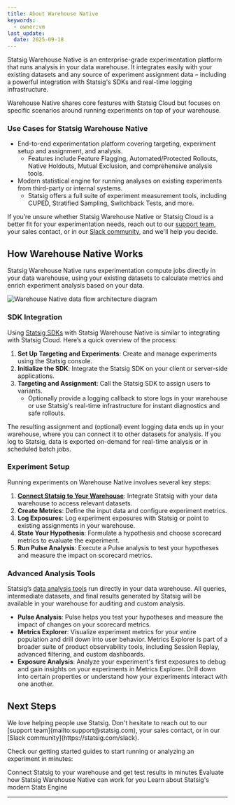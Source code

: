 ```yaml
---
title: About Warehouse Native
keywords:
  - owner:vm
last_update:
  date: 2025-09-18
---
```


Statsig Warehouse Native is an enterprise-grade experimentation platform that runs analysis in your data warehouse. It integrates easily with your existing datasets and any source of experiment assignment data – including a powerful integration with Statsig's SDKs and real-time logging infrastructure.

Warehouse Native shares core features with Statsig Cloud but focuses on specific scenarios around running experiments on top of your warehouse.

### Use Cases for Statsig Warehouse Native

- End-to-end experimentation platform covering targeting, experiment setup and assignment, and analysis.
  - Features include Feature Flagging, Automated/Protected Rollouts, Native Holdouts, Mutual Exclusion, and comprehensive analysis tools.
- Modern statistical engine for running analyses on existing experiments from third-party or internal systems.
  - Statsig offers a full suite of experiment measurement tools, including CUPED, Stratified Sampling, Switchback Tests, and more.

If you’re unsure whether Statsig Warehouse Native or Statsig Cloud is a better fit for your experimentation needs, reach out to our [support team](mailto:support@statsig.com), your sales contact, or in our [Slack community](https://statsig.com/slack), and we'll help you decide.

## How Warehouse Native Works

Statsig Warehouse Native runs experimentation compute jobs directly in your data warehouse, using your existing datasets to calculate metrics and enrich experiment analysis based on your data.

<Frame>
  <img src="/images/whn/data_flow_whn.png" alt="Warehouse Native data flow architecture diagram" />
</Frame>

### SDK Integration

Using [Statsig SDKs](/sdks/getting-started) with Statsig Warehouse Native is similar to integrating with Statsig Cloud. Here’s a quick overview of the process:

1. **Set Up Targeting and Experiments**: Create and manage experiments using the Statsig console.
2. **Initialize the SDK**: Integrate the Statsig SDK on your client or server-side applications.
3. **Targeting and Assignment**: Call the Statsig SDK to assign users to variants.
   - Optionally provide a logging callback to store logs in your warehouse or use Statsig's real-time infrastructure for instant diagnostics and safe rollouts.

The resulting assignment and (optional) event logging data ends up in your warehouse, where you can connect it to other datasets for analysis. If you log to Statsig, data is exported on-demand for real-time analysis or in scheduled batch jobs.

### Experiment Setup

Running experiments on Warehouse Native involves several key steps:

1. **[Connect Statsig to Your Warehouse](https://docs.statsig.com/statsig-warehouse-native/guides/quick-start#step-1-connect-your-warehouse)**: Integrate Statsig with your data warehouse to access relevant datasets.
2. **Create Metrics**: Define the input data and configure experiment metrics.
3. **Log Exposures**: Log experiment exposures with Statsig or point to existing assignments in your warehouse.
4. **State Your Hypothesis**: Formulate a hypothesis and choose scorecard metrics to evaluate the experiment.
5. **Run Pulse Analysis**: Execute a Pulse analysis to test your hypotheses and measure the impact on scorecard metrics.

### Advanced Analysis Tools

Statsig’s [data analysis tools](/pulse/read-pulse) run directly in your data warehouse. All queries, intermediate datasets, and final results generated by Statsig will be available in your warehouse for auditing and custom analysis.

- **Pulse Analysis**: Pulse helps you test your hypotheses and measure the impact of changes on your scorecard metrics.
- **Metrics Explorer**: Visualize experiment metrics for your entire population and drill down into user behavior. Metrics Explorer is part of a broader suite of product observability tools, including Session Replay, advanced filtering, and custom dashboards.
- **Exposure Analysis**: Analyze your experiment's first exposures to debug and gain insights on your experiments in Metrics Explorer. Drill down into certain properties or understand how your experiments interact with one another.

## Next Steps

<Info>
We love helping people use Statsig. Don't hesitate to reach out to our [support team](mailto:support@statsig.com), your sales contact, or in our [Slack community](https://statsig.com/slack).
</Info>

Check our getting started guides to start running or analyzing an experiment in minutes:

<CardGroup cols={3}>
  <Card title="Quick Start" icon="speed" href="/statsig-warehouse-native/guides/quick-start">
    Connect Statsig to your warehouse and get test results in minutes
  </Card>
  <Card title="Evaluate Statsig" icon="warehouse" href="/statsig-warehouse-native/guides/running_a_poc">
    Evaluate how Statsig Warehouse Native can work for you
  </Card>
  <Card title="Learn About Experimentation" icon="science" href="/statsig-warehouse-native/features/statistics">
    Learn about Statsig's modern Stats Engine
  </Card>
</CardGroup>

---
